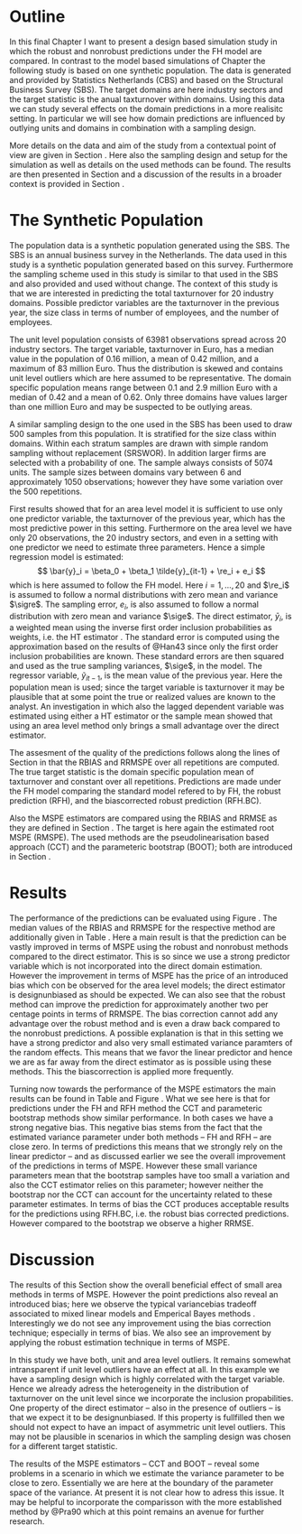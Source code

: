# Outline

In this final Chapter I want to present a design based simulation study in which
the robust and non\hyp{}robust predictions under the FH model are compared. In
contrast to the model based simulations of Chapter
\ref{chap:results_model_based} the following study is based on one synthetic
population. The data is generated and provided by Statistics Netherlands (CBS)
and based on the Structural Business Survey (SBS). The target domains are here
industry sectors and the target statistic is the anual tax\hyp{}turnover within 
domains. Using this data we can study several effects on the domain predictions 
in a more realisitc setting. In particular we will see how domain predictions
are influenced by outlying units and domains in combination with a sampling
design.

More details on the data and aim of the study from a contextual point of view 
are given in Section \ref{sec:results_design_data}. Here also the sampling
design and setup for the simulation as well as details on the used methods can
be found. The results are then presented in Section 
\ref{sec:results_design_results} and a discussion of the results in a broader 
context is provided in Section \ref{sec:results_design_discussion}.

# The Synthetic Population
\label{sec:results_design_data}

The population data is a synthetic population generated using the SBS. The SBS 
is an annual business survey in the Netherlands. The data used in this study is
a synthetic population generated based on this survey. Furthermore the sampling 
scheme used in this study is similar to that used in the SBS and also provided 
and used without change. The context of this study is that we are interested in 
predicting the total tax\hyp{}turnover for 20 industry domains. Possible predictor
variables are the tax\hyp{}turnover in the previous year, the size class in terms of
number of employees, and the number of employees.

The unit level population consists of 63981 observations spread across 20 
industry sectors. The target variable, tax\hyp{}turnover in Euro, has a median
value in the population of 0.16 million, a mean of 0.42 million, and a maximum
of 83 million Euro. Thus the distribution is skewed and contains unit level
outliers which are here assumed to be representative. The domain specific
population means range between 0.1 and 2.9 million Euro with a median of 0.42
and a mean of 0.62. Only three domains have values larger than one million Euro
and may be suspected to be outlying areas.

A similar sampling design to the one used in the SBS has been used to draw 500 
samples from this population. It is stratified for the size class within 
domains. Within each stratum samples are drawn with simple random sampling
without replacement (SRSWOR). In addition larger firms are selected with a
probability of one. The sample always consists of 5074 units. The sample sizes
between domains vary between 6 and approximately 1050 observations; however they
have some variation over the 500 repetitions.

First results showed that for an area level model it is sufficient to use only 
one predictor variable, the tax\hyp{}turnover of the previous year, which has
the most predictive power in this setting. Furthermore on the area level we have
only 20 observations, the 20 industry sectors, and even in a setting with one 
predictor we need to estimate three parameters. Hence a simple regression model 
is estimated:
$$
\bar{y}_i = \beta_0 + \beta_1 \tilde{y}_{it-1} + \re_i + e_i
$$
which is here assumed to follow the FH model. Here $i = 1, \dots, 20$ and 
$\re_i$ is assumed to follow a normal distributions with zero mean and variance 
$\sigre$. The sampling error, $e_i$, is also assumed to follow a normal 
distribution with zero mean and variance $\sige$. The direct estimator, 
$\bar{y}_i$, is a weighted mean using the inverse first order inclusion 
probabilities as weights, i.e. the HT estimator \citep{Hor52}. The standard
error is computed using the approximation based on the results of @Han43 since
only the first order inclusion probabilities are known. These standard errors
are then squared and used as the true sampling variances, $\sige$, in the model.
The regressor variable, $\tilde{y}_{it-1}$, is the mean value of the previous
year. Here the population mean is used; since the target variable is
tax\hyp{}turnover it may be plausible that at some point the true or realized
values are known to the analyst. An investigation in which also the lagged
dependent variable was estimated using either a HT estimator or the sample mean 
showed that using an area level method only brings a small advantage over the
direct estimator.

The assesment of the quality of the predictions follows along the lines of 
Section \ref{sec:area_level_sim_qm} in that the RBIAS and RRMSPE over all 
repetitions are computed. The true target statistic is the domain specific 
population mean of tax\hyp{}turnover and constant over all repetitions.
Predictions are made under the FH model comparing the standard model refered to
by FH, the robust prediction (RFH), and the bias\hyp{}corrected robust
prediction (RFH.BC).

Also the MSPE estimators are compared using the RBIAS and RRMSE as they are 
defined in Section \ref{sec:results_mse_qm}. The target is here again the 
estimated root MSPE (RMSPE). The used methods are the pseudolinearisation based 
approach (CCT) and the parameteric bootstrap (BOOT); both are introduced in 
Section \ref{sec:theory_rfh_mse}. 


# Results
\label{sec:results_design_results}

The performance of the predictions can be evaluated using Figure 
\ref{fig:design_rrmspe}. The median values of the RBIAS and RRMSPE for the 
respective method are additionally given in Table 
\ref{tab:preds_performace_design}. Here a main result is that the prediction can
be vastly improved in terms of MSPE using the robust and non\hyp{}robust methods
compared to the direct estimator. This is so since we use a strong predictor 
variable which is not incorporated into the direct domain estimation. However 
the improvement in terms of MSPE has the price of an introduced bias which con 
be observed for the area level models; the direct estimator is 
design\hyp{}unbiased as should be expected. We can also see that the robust 
method can improve the prediction for approximately another two per centage 
points in terms of RRMSPE. The bias correction cannot add any advantage over the
robust method and is even a draw back compared to the non\hyp{}robust 
predictions. A possible explanation is that in this setting we have a strong
predictor and also very small estimated variance paramters of the random
effects. This means that we favor the linear predictor and hence we are as far
away from the direct estimator as is possible using these methods. This the
bias\hyp{}correction is applied more frequently.

\begin{figure}[tbp]
\centering
\includegraphics[width = \textwidth]{figs/design_rrmspe.pdf}
\caption[Performance of Domain Predictions]{\label{fig:design_rrmspe}Performance of Domain Predictions -- Estimated root mean squared prediction error (RRMSPE) and relative bias (RBIAS).}
\end{figure}

\input{tabs/preds_design}

Turning now towards the performance of the MSPE estimators the main results can 
be found in Table \ref{tab:mse_performace_design} and Figure 
\ref{fig:design_mspe_estimators}. What we see here is that for predictions under
the FH and RFH method the CCT and parameteric bootstrap methods show similar 
performance. In both cases we have a strong negative bias. This negative bias
stems from the fact that the estimated variance parameter under both methods --
FH and RFH -- are close zero. In terms of predictions this means that we
strongly rely on the linear predictor -- and as discussed earlier we see the
overall improvement of the predictions in terms of MSPE. However these small 
variance parameters mean that the bootstrap samples have too small a variation
and also the CCT estimator relies on this parameter; however neither the
bootstrap nor the CCT can account for the uncertainty related to these parameter
estimates. In terms of bias the CCT produces acceptable results for the 
predictions using RFH.BC, i.e. the robust bias corrected predictions. However 
compared to the bootstrap we observe a higher RRMSE.

\input{tabs/mse_design}

\begin{figure}[tbp]
\centering
\includegraphics[width = \textwidth]{figs/design_mspe_point}
\caption[Performance of the Estimated Root Mean Squared Prediction Error]{\label{fig:design_mspe_estimators}Performance of the Estimated Root Mean Squared Prediction Error -- Compared are the root MSPE estimates using the methods CCT and BOOT with the MSPE under the Monte Carlo simulation. The left panel shows the RMSPE estimates for the robust predictions; the right panel for the robust bias\hyp{}corrected predictions.}
\end{figure}


# Discussion
\label{sec:results_design_discussion}

The results of this Section show the overall beneficial effect of small area
methods in terms of MSPE. However the point predictions also reveal an
introduced bias; here we observe the typical variance\hyp{}bias trade\hyp{}off
associated to mixed linear models and Emperical Bayes methods \citep{Efr72}.
Interestingly we do not see any improvement using the bias correction technique;
especially in terms of bias. We also see an improvement by applying the robust
estimation technique in terms of MSPE.

In this study we have both, unit and area level outliers. It remains somewhat
intransparent if unit level outliers have an effect at all. In this example we
have a sampling design which is highly correlated with the target variable.
Hence we already adress the heterogeneity in the distribution of
tax\hyp{}turnover on the unit level since we incorporate the inclusion
propabilities. One property of the direct estimator -- also in the presence of
outliers -- is that we expect it to be design\hyp{}unbiased. If this property is
fullfilled then we should not expect to have an impact of asymmetric unit level
outliers. This may not be plausible in scenarios in which the sampling design
was chosen for a different target statistic.

The results of the MSPE estimators -- CCT and BOOT -- reveal some problems in a 
scenario in which we estimate the variance parameter to be close to zero. 
Essentially we are here at the boundary of the parameter space of the variance. 
At present it is not clear how to adress this issue. It may be helpful to
incorporate the comparisson with the more established method by @Pra90 which at 
this point remains an avenue for further research.

